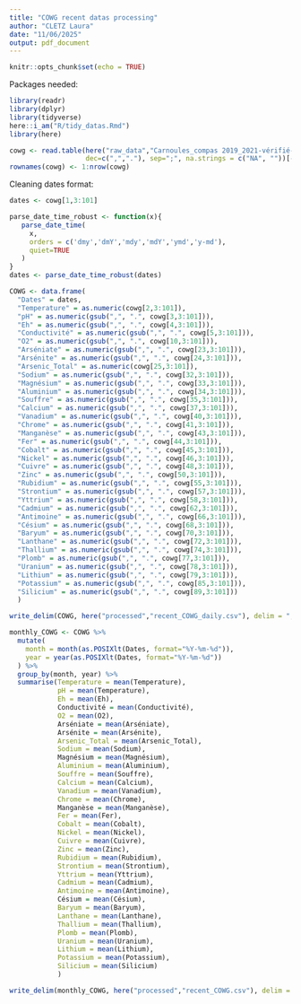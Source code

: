```yaml
---
title: "COWG recent datas processing"
author: "CLETZ Laura"
date: "11/06/2025"
output: pdf_document
---
```


```r
knitr::opts_chunk$set(echo = TRUE)
```

Packages needed:
```r
library(readr)
library(dplyr)
library(tidyverse)
here::i_am("R/tidy_datas.Rmd")
library(here)
```

```r
cowg <- read.table(here("raw_data","Carnoules_compas 2019_2021-vérifié-2.csv"), 
                   dec=c(",","."), sep=";", na.strings = c("NA", ""))[-c(1,106:111),]
rownames(cowg) <- 1:nrow(cowg)
```


Cleaning dates format:
```r
dates <- cowg[1,3:101]

parse_date_time_robust <- function(x){
   parse_date_time(
     x,
     orders = c('dmy','dmY','mdy','mdY','ymd','y-md'),
     quiet=TRUE
   )
}
dates <- parse_date_time_robust(dates)
```

```r
COWG <- data.frame(
  "Dates" = dates,
  "Temperature" = as.numeric(cowg[2,3:101]),
  "pH" = as.numeric(gsub(",", ".", cowg[3,3:101])),
  "Eh" = as.numeric(gsub(",", ".", cowg[4,3:101])),
  "Conductivité" = as.numeric(gsub(",", ".", cowg[5,3:101])),
  "O2" = as.numeric(gsub(",", ".", cowg[10,3:101])),
  "Arséniate" = as.numeric(gsub(",", ".", cowg[23,3:101])),
  "Arsénite" = as.numeric(gsub(",", ".", cowg[24,3:101])),
  "Arsenic_Total" = as.numeric(cowg[25,3:101]),
  "Sodium" = as.numeric(gsub(",", ".", cowg[32,3:101])),
  "Magnésium" = as.numeric(gsub(",", ".", cowg[33,3:101])),
  "Aluminium" = as.numeric(gsub(",", ".", cowg[34,3:101])),
  "Souffre" = as.numeric(gsub(",", ".", cowg[35,3:101])),
  "Calcium" = as.numeric(gsub(",", ".", cowg[37,3:101])),
  "Vanadium" = as.numeric(gsub(",", ".", cowg[40,3:101])),
  "Chrome" = as.numeric(gsub(",", ".", cowg[41,3:101])),
  "Manganèse" = as.numeric(gsub(",", ".", cowg[43,3:101])),
  "Fer" = as.numeric(gsub(",", ".", cowg[44,3:101])),
  "Cobalt" = as.numeric(gsub(",", ".", cowg[45,3:101])),
  "Nickel" = as.numeric(gsub(",", ".", cowg[46,3:101])),
  "Cuivre" = as.numeric(gsub(",", ".", cowg[48,3:101])),
  "Zinc" = as.numeric(gsub(",", ".", cowg[50,3:101])),
  "Rubidium" = as.numeric(gsub(",", ".", cowg[55,3:101])),
  "Strontium" = as.numeric(gsub(",", ".", cowg[57,3:101])),
  "Yttrium" = as.numeric(gsub(",", ".", cowg[58,3:101])),
  "Cadmium" = as.numeric(gsub(",", ".", cowg[62,3:101])),
  "Antimoine" = as.numeric(gsub(",", ".", cowg[66,3:101])),
  "Césium" = as.numeric(gsub(",", ".", cowg[68,3:101])),
  "Baryum" = as.numeric(gsub(",", ".", cowg[70,3:101])),
  "Lanthane" = as.numeric(gsub(",", ".", cowg[72,3:101])),
  "Thallium" = as.numeric(gsub(",", ".", cowg[74,3:101])),
  "Plomb" = as.numeric(gsub(",", ".", cowg[77,3:101])),
  "Uranium" = as.numeric(gsub(",", ".", cowg[78,3:101])),
  "Lithium" = as.numeric(gsub(",", ".", cowg[79,3:101])),
  "Potassium" = as.numeric(gsub(",", ".", cowg[85,3:101])),
  "Silicium" = as.numeric(gsub(",", ".", cowg[89,3:101]))
  )
```

```r
write_delim(COWG, here("processed","recent_COWG_daily.csv"), delim = ";")
```

```r
monthly_COWG <- COWG %>%
  mutate(
    month = month(as.POSIXlt(Dates, format="%Y-%m-%d")),
    year = year(as.POSIXlt(Dates, format="%Y-%m-%d"))
  ) %>%
  group_by(month, year) %>%
  summarise(Temperature = mean(Temperature),
            pH = mean(Temperature),
            Eh = mean(Eh),
            Conductivité = mean(Conductivité),
            O2 = mean(O2),
            Arséniate = mean(Arséniate),
            Arsénite = mean(Arsénite),
            Arsenic_Total = mean(Arsenic_Total),
            Sodium = mean(Sodium),
            Magnésium = mean(Magnésium),
            Aluminium = mean(Aluminium),
            Souffre = mean(Souffre),
            Calcium = mean(Calcium),
            Vanadium = mean(Vanadium),
            Chrome = mean(Chrome),
            Manganèse = mean(Manganèse),
            Fer = mean(Fer),
            Cobalt = mean(Cobalt),
            Nickel = mean(Nickel),
            Cuivre = mean(Cuivre),
            Zinc = mean(Zinc),
            Rubidium = mean(Rubidium),
            Strontium = mean(Strontium),
            Yttrium = mean(Yttrium),
            Cadmium = mean(Cadmium),
            Antimoine = mean(Antimoine),
            Césium = mean(Césium),
            Baryum = mean(Baryum),
            Lanthane = mean(Lanthane),
            Thallium = mean(Thallium),
            Plomb = mean(Plomb),
            Uranium = mean(Uranium),
            Lithium = mean(Lithium),
            Potassium = mean(Potassium),
            Silicium = mean(Silicium)
            )
```
```r
write_delim(monthly_COWG, here("processed","recent_COWG.csv"), delim = ";")
```

